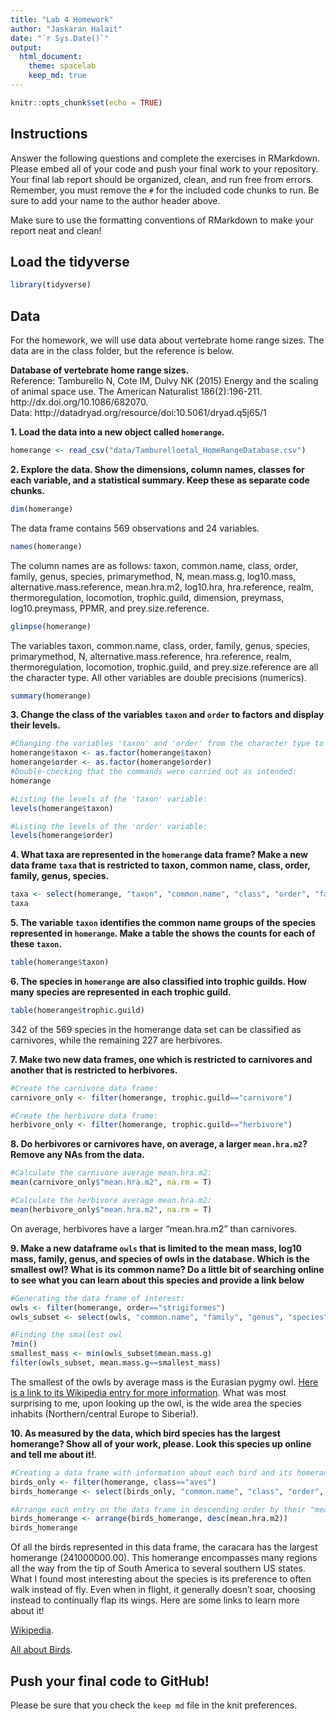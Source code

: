 ```yaml
---
title: "Lab 4 Homework"
author: "Jaskaran Halait"
date: "`r Sys.Date()`"
output:
  html_document: 
    theme: spacelab
    keep_md: true
---
```


```r
knitr::opts_chunk$set(echo = TRUE)
```

## Instructions
Answer the following questions and complete the exercises in RMarkdown. Please embed all of your code and push your final work to your repository. Your final lab report should be organized, clean, and run free from errors. Remember, you must remove the `#` for the included code chunks to run. Be sure to add your name to the author header above.  

Make sure to use the formatting conventions of RMarkdown to make your report neat and clean!  

## Load the tidyverse
```r
library(tidyverse)
```

## Data
For the homework, we will use data about vertebrate home range sizes. The data are in the class folder, but the reference is below.  

**Database of vertebrate home range sizes.**  
Reference: Tamburello N, Cote IM, Dulvy NK (2015) Energy and the scaling of animal space use. The American Naturalist 186(2):196-211. http://dx.doi.org/10.1086/682070.  
Data: http://datadryad.org/resource/doi:10.5061/dryad.q5j65/1  

**1. Load the data into a new object called `homerange`.**
```r
homerange <- read_csv("data/Tamburelloetal_HomeRangeDatabase.csv")
```

**2. Explore the data. Show the dimensions, column names, classes for each variable, and a statistical summary. Keep these as separate code chunks.**  
```r
dim(homerange)
```
The data frame contains 569 observations and 24 variables.

```r
names(homerange)
```
The column names are as follows: taxon, common.name, class, order, family, genus, species, primarymethod, N, mean.mass.g, log10.mass, alternative.mass.reference, mean.hra.m2, log10.hra, hra.reference, realm, thermoregulation, locomotion, trophic.guild, dimension, preymass, log10.preymass, PPMR, and prey.size.reference.

```r
glimpse(homerange)
```
The variables taxon, common.name, class, order, family, genus, species, primarymethod, N, alternative.mass.reference, hra.reference, realm, thermoregulation, locomotion, trophic.guild, and prey.size.reference are all the character type. All other variables are double precisions (numerics).

```r
summary(homerange)
```

**3. Change the class of the variables `taxon` and `order` to factors and display their levels.**  
```r
#Changing the variables 'taxon' and 'order' from the character type to factors:
homerange$taxon <- as.factor(homerange$taxon)
homerange$order <- as.factor(homerange$order)
#Double-checking that the commands were carried out as intended:
homerange
```

```r
#Listing the levels of the 'taxon' variable:
levels(homerange$taxon)
```

```r
#Listing the levels of the 'order' variable:
levels(homerange$order)
```

**4. What taxa are represented in the `homerange` data frame? Make a new data frame `taxa` that is restricted to taxon, common name, class, order, family, genus, species.**  
```r
taxa <- select(homerange, "taxon", "common.name", "class", "order", "family", "genus", "species")
taxa
```

**5. The variable `taxon` identifies the common name groups of the species represented in `homerange`. Make a table the shows the counts for each of these `taxon`.**  
```r
table(homerange$taxon)
```

**6. The species in `homerange` are also classified into trophic guilds. How many species are represented in each trophic guild.**  
```r
table(homerange$trophic.guild)
```
342 of the 569 species in the homerange data set can be classified as carnivores, while the remaining 227 are herbivores.

**7. Make two new data frames, one which is restricted to carnivores and another that is restricted to herbivores.**  
```r
#Create the carnivore data frame:
carnivore_only <- filter(homerange, trophic.guild=="carnivore")
```

```r
#Create the herbivore data frame:
herbivore_only <- filter(homerange, trophic.guild=="herbivore")
```


**8. Do herbivores or carnivores have, on average, a larger `mean.hra.m2`? Remove any NAs from the data.**  
```r
#Calculate the carnivore average mean.hra.m2:
mean(carnivore_only$"mean.hra.m2", na.rm = T)
```

```r
#Calculate the herbivore average mean.hra.m2:
mean(herbivore_only$"mean.hra.m2", na.rm = T)
```

On average, herbivores have a larger "mean.hra.m2" than carnivores.

**9. Make a new dataframe `owls` that is limited to the mean mass, log10 mass, family, genus, and species of owls in the database. Which is the smallest owl? What is its common name? Do a little bit of searching online to see what you can learn about this species and provide a link below** 
```r
#Generating the data frame of interest:
owls <- filter(homerange, order=="strigiformes")
owls_subset <- select(owls, "common.name", "family", "genus", "species", "mean.mass.g", "log10.mass")

#Finding the smallest owl
?min()
smallest_mass <- min(owls_subset$mean.mass.g)
filter(owls_subset, mean.mass.g==smallest_mass)
```

The smallest of the owls by average mass is the Eurasian pygmy owl. [Here is a link to its Wikipedia entry for more information](https://en.wikipedia.org/wiki/Eurasian_pygmy_owl). What was most surprising to me, upon looking up the owl, is the wide area the species inhabits (Northern/central Europe to Siberia!).

**10. As measured by the data, which bird species has the largest homerange? Show all of your work, please. Look this species up online and tell me about it!**.  

```r
#Creating a data frame with information about each bird and its homerange:
birds_only <- filter(homerange, class=="aves")
birds_homerange <- select(birds_only, "common.name", "class", "order", "family", "genus", "species", "mean.hra.m2" )

#Arrange each entry on the data frame in descending order by their "mean.hra.m2":
birds_homerange <- arrange(birds_homerange, desc(mean.hra.m2))
birds_homerange
```

Of all the birds represented in this data frame, the caracara has the largest homerange (241000000.00). This homerange encompasses many regions all the way from the tip of South America to several southern US states. What I found most interesting about the species is its preference to often walk instead of fly. Even when in flight, it generally doesn't soar, choosing instead to continually flap its wings. Here are some links to learn more about it!

[Wikipedia](https://en.wikipedia.org/wiki/Caracara_(genus)). 

[All about Birds](https://www.allaboutbirds.org/guide/Crested_Caracara/overview). 


## Push your final code to GitHub!
Please be sure that you check the `keep md` file in the knit preferences.   